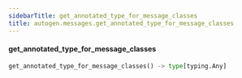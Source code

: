 ```yaml
---
sidebarTitle: get_annotated_type_for_message_classes
title: autogen.messages.get_annotated_type_for_message_classes
---
```


<code class="doc-symbol doc-symbol-heading doc-symbol-function"></code>
#### get_annotated_type_for_message_classes
<a href="#autogen.messages..get_annotated_type_for_message_classes" class="headerlink" title="Permanent link"></a>

```python
get_annotated_type_for_message_classes() -> type[typing.Any]
```

    

<br />